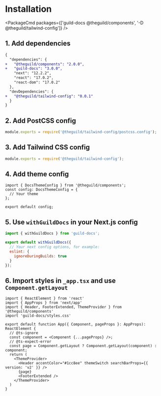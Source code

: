 
# Installation

<PackageCmd packages={['guild-docs @theguild/components', '-D @theguild/tailwind-config']} />

## 1. Add dependencies

```diff filename="package.json"
{
  "dependencies": {
+   "@theguild/components": "2.0.0",
+   "guild-docs": "3.0.0",
    "next": "12.2.2",
    "react": "17.0.2",
    "react-dom": "17.0.2"
  },
  "devDependencies": {
+   "@theguild/tailwind-config": "0.0.1"
  }
}
```

## 2. Add PostCSS config

```js filename="postcss.config.js"
module.exports = require('@theguild/tailwind-config/postcss.config');
```

## 3. Add Tailwind CSS config

```js filename="tailwind.config.cjs"
module.exports = require('@theguild/tailwind-config');
```

## 4. Add theme config

```tsx filename="theme.config.tsx"
import { DocsThemeConfig } from '@theguild/components';
const config: DocsThemeConfig = {
  // Your theme
};

export default config;
```

## 5. Use `withGuildDocs` in your Next.js config

```js filename="next.config.mjs" /withGuildDocs/
import { withGuildDocs } from 'guild-docs';

export default withGuildDocs({
  // Your next config options, for example:
  eslint: {
    ignoreDuringBuilds: true
  }
});
```

## 6. Import styles in `_app.tsx` and use `Component.getLayout`

```tsx filename="src/pages/_app.tsx" {4,10}
import { ReactElement } from 'react'
import { AppProps } from 'next/app'
import { Header, FooterExtended, ThemeProvider } from '@theguild/components'
import 'guild-docs/styles.css'

export default function App({ Component, pageProps }: AppProps): ReactElement {
  // @ts-ignore
  const component = <Component {...pageProps} />;
  // @ts-expect-error
  const page = Component.getLayout ? Component.getLayout(component) : component;
  return (
    <ThemeProvider>
      <Header accentColor="#1cc8ee" themeSwitch searchBarProps={{ version: 'v2' }} />
      {page}
      <FooterExtended />
    </ThemeProvider>
  )
}
```

